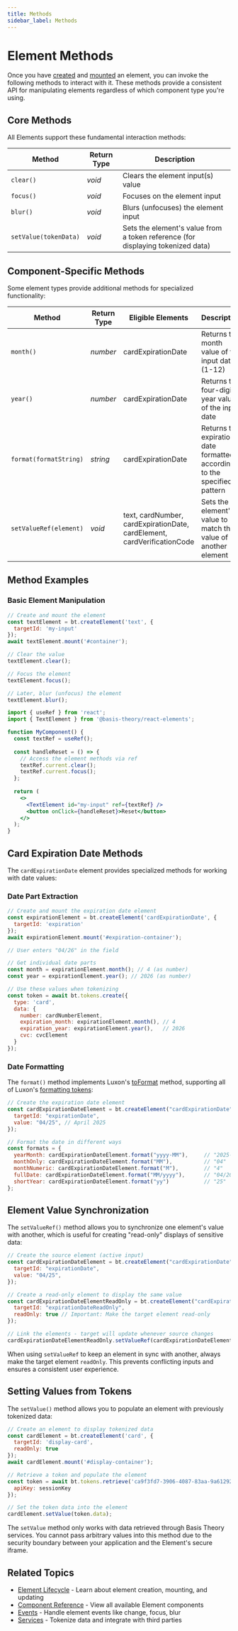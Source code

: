 ```yaml
---
title: Methods
sidebar_label: Methods
---
```



# Element Methods

Once you have [created](/docs/sdks/web/web-elements/lifecycle#create-element) and [mounted](/docs/sdks/web/web-elements/lifecycle#mount-element) an element, you can invoke the following methods to interact with it. These methods provide a consistent API for manipulating elements regardless of which component type you're using.

## Core Methods

All Elements support these fundamental interaction methods:

| Method | Return Type | Description |
|--------|-------------|-------------|
| `clear()` | _void_ | Clears the element input(s) value |
| `focus()` | _void_ | Focuses on the element input |
| `blur()` | _void_ | Blurs (unfocuses) the element input |
| `setValue(tokenData)` | _void_ | Sets the element's value from a token reference (for displaying tokenized data) |

## Component-Specific Methods

Some element types provide additional methods for specialized functionality:

| Method | Return Type | Eligible Elements | Description |
|--------|-------------|-------------------|-------------|
| `month()` | _number_ | cardExpirationDate | Returns the month value of the input date (1-12) |
| `year()` | _number_ | cardExpirationDate | Returns the four-digit year value of the input date |
| `format(formatString)` | _string_ | cardExpirationDate | Returns the expiration date formatted according to the specified pattern |
| `setValueRef(element)` | _void_ | text, cardNumber, cardExpirationDate, cardElement, cardVerificationCode | Sets the element's value to match the value of another element |

## Method Examples

### Basic Element Manipulation

<Tabs className="bt-tabs">
  <TabItem value="js" label="Web Elements">

```javascript
// Create and mount the element
const textElement = bt.createElement('text', {
  targetId: 'my-input'
});
await textElement.mount('#container');

// Clear the value
textElement.clear();

// Focus the element
textElement.focus();

// Later, blur (unfocus) the element
textElement.blur();
```

  </TabItem>
  <TabItem value="react" label="React Elements">

```jsx
import { useRef } from 'react';
import { TextElement } from '@basis-theory/react-elements';

function MyComponent() {
  const textRef = useRef();
  
  const handleReset = () => {
    // Access the element methods via ref
    textRef.current.clear();
    textRef.current.focus();
  };
  
  return (
    <>
      <TextElement id="my-input" ref={textRef} />
      <button onClick={handleReset}>Reset</button>
    </>
  );
}
```

  </TabItem>
</Tabs>

## Card Expiration Date Methods

The `cardExpirationDate` element provides specialized methods for working with date values:

### Date Part Extraction

```javascript
// Create and mount the expiration date element
const expirationElement = bt.createElement('cardExpirationDate', {
  targetId: 'expiration'
});
await expirationElement.mount('#expiration-container');

// User enters "04/26" in the field

// Get individual date parts
const month = expirationElement.month(); // 4 (as number)
const year = expirationElement.year(); // 2026 (as number)

// Use these values when tokenizing
const token = await bt.tokens.create({
  type: 'card',
  data: {
    number: cardNumberElement,
    expiration_month: expirationElement.month(), // 4
    expiration_year: expirationElement.year(),   // 2026
    cvc: cvcElement
  }
});
```

### Date Formatting

The `format()` method implements Luxon's [toFormat](https://moment.github.io/luxon/api-docs/index.html#datetimetoformat) method, supporting all of Luxon's [formatting tokens](https://moment.github.io/luxon/#/formatting?id=table-of-tokens):

```javascript
// Create the expiration date element
const cardExpirationDateElement = bt.createElement("cardExpirationDate", {
  targetId: "expirationDate",
  value: "04/25", // April 2025
});

// Format the date in different ways
const formats = {
  yearMonth: cardExpirationDateElement.format("yyyy-MM"),     // "2025-04"
  monthOnly: cardExpirationDateElement.format("MM"),          // "04"
  monthNumeric: cardExpirationDateElement.format("M"),        // "4"
  fullDate: cardExpirationDateElement.format("MM/yyyy"),      // "04/2025"
  shortYear: cardExpirationDateElement.format("yy")           // "25"
};
```

## Element Value Synchronization

The `setValueRef()` method allows you to synchronize one element's value with another, which is useful for creating "read-only" displays of sensitive data:

```javascript
// Create the source element (active input)
const cardExpirationDateElement = bt.createElement("cardExpirationDate", {
  targetId: "expirationDate",
  value: "04/25",
});

// Create a read-only element to display the same value
const cardExpirationDateElementReadOnly = bt.createElement("cardExpirationDate", {
  targetId: "expirationDateReadOnly",
  readOnly: true // Important: Make the target element read-only
});

// Link the elements - target will update whenever source changes
cardExpirationDateElementReadOnly.setValueRef(cardExpirationDateElement);
```

<Alert>When using <code>setValueRef</code> to keep an element in sync with another, always make the target element <code>readOnly</code>. This prevents conflicting inputs and ensures a consistent user experience.</Alert>

## Setting Values from Tokens

The `setValue()` method allows you to populate an element with previously tokenized data:

```javascript
// Create an element to display tokenized data
const cardElement = bt.createElement('card', {
  targetId: 'display-card',
  readOnly: true
});
await cardElement.mount('#display-container');

// Retrieve a token and populate the element
const token = await bt.tokens.retrieve('ca9f3fd7-3906-4087-83aa-9a6129221297', {
  apiKey: sessionKey 
});

// Set the token data into the element
cardElement.setValue(token.data);
```

<Alert type={Alerts.WARNING}>The <code>setValue</code> method only works with data retrieved through Basis Theory services. You cannot pass arbitrary values into this method due to the security boundary between your application and the Element's secure iframe.</Alert>

## Related Topics

- [Element Lifecycle](/docs/sdks/web/web-elements/lifecycle) - Learn about element creation, mounting, and updating
- [Component Reference](/docs/sdks/web/web-elements/components) - View all available Element components
- [Events](/docs/sdks/web/web-elements/events) - Handle element events like change, focus, blur
- [Services](/docs/sdks/web/web-elements/services) - Tokenize data and integrate with third parties